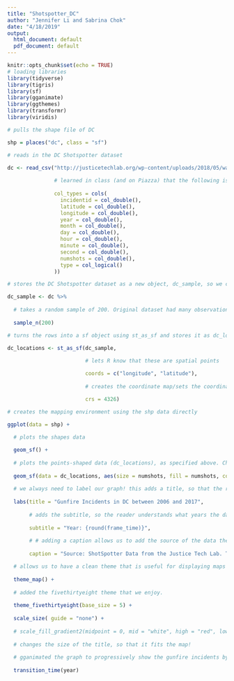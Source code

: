 ```yaml
---
title: "Shotspotter_DC"
author: "Jennifer Li and Sabrina Chok"
date: "4/18/2019"
output:
  html_document: default
  pdf_document: default
---
```


```r
knitr::opts_chunk$set(echo = TRUE)
# loading libraries
library(tidyverse)
library(tigris)
library(sf)
library(gganimate)
library(ggthemes)
library(transformr)
library(viridis)

# pulls the shape file of DC 

shp = places("dc", class = "sf")

# reads in the DC Shotspotter dataset

dc <- read_csv("http://justicetechlab.org/wp-content/uploads/2018/05/washington_dc_2006to2017.csv",
               
               # learned in class (and on Piazza) that the following is a key chunk of code. col_types allows us to pass in any arguments that we want to the read_csv function and overrides the default choices
               
               col_types = cols(
                 incidentid = col_double(),
                 latitude = col_double(),
                 longitude = col_double(),
                 year = col_double(),
                 month = col_double(),
                 day = col_double(),
                 hour = col_double(),
                 minute = col_double(),
                 second = col_double(),
                 numshots = col_double(),
                 type = col_logical()
               ))

# stores the DC Shotspotter dataset as a new object, dc_sample, so we can call it for future use

dc_sample <- dc %>%
  
  # takes a random sample of 200. Original dataset had many observations, which would have taken a while to run.
  
  sample_n(200)

```

```r
# turns the rows into a sf object using st_as_sf and stores it as dc_locations for future use

dc_locations <- st_as_sf(dc_sample,
                         
                         # lets R know that these are spatial points

                         coords = c("longitude", "latitude"),
                         
                         # creates the coordinate map/sets the coordinate reference system

                         crs = 4326)

# creates the mapping environment using the shp data directly

ggplot(data = shp) +
  
  # plots the shapes data

  geom_sf() +
  
  # plots the points-shaped data (dc_locations), as specified above. Changed the aesthetics to make our data better to visualize!
  
  geom_sf(data = dc_locations, aes(size = numshots, fill = numshots, color = numshots)) +
  
  # we always need to label our graph! this adds a title, so that the reader understands what they are looking at 
  
  labs(title = "Gunfire Incidents in DC between 2006 and 2017",
       
       # adds the subtitle, so the reader understands what years the data is from. Using {} allows variable year to change. The round function rounds each year and drops the decimals that would otherwise be shown.
       
       subtitle = "Year: {round(frame_time)}", 
       
       # # adding a caption allows us to add the source of the data the graph uses
       
       caption = "Source: ShotSpotter Data from the Justice Tech Lab. Thanks for providing the data!") +

  # allows us to have a clean theme that is useful for displaying maps
  
  theme_map() +
  
  # added the fivethirtyeight theme that we enjoy.
  
  theme_fivethirtyeight(base_size = 5) +
  
  scale_size( guide = "none") +
  
  # scale_fill_gradient2(midpoint = 0, mid = "white", high = "red", low = "green") +
  
  # changes the size of the title, so that it fits the map!
  
  # gganimated the graph to progressively show the gunfire incidents by year
  
  transition_time(year)
```

